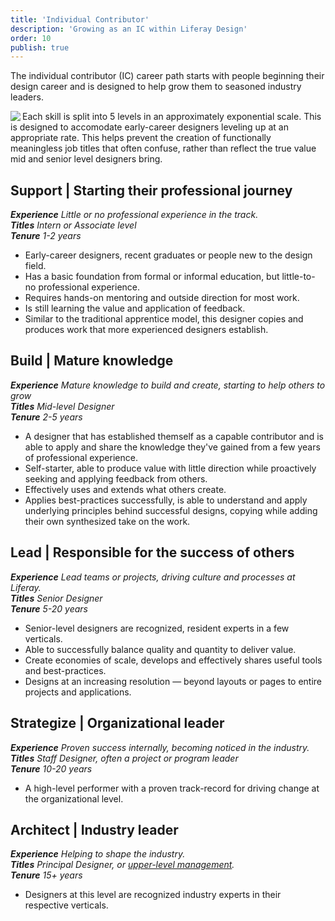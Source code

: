 ```yaml
---
title: 'Individual Contributor'
description: 'Growing as an IC within Liferay Design'
order: 10
publish: true
---
```



The individual contributor (IC) career path starts with people beginning their design career and is designed to help grow them to seasoned industry leaders.

<Image
	size="large"
	align="left"
	margin="4rem auto"
	src="/images/handbook/grow/career-paths/growth-chart.png"
	rounded
	dropShadow
	caption="To provide room for growth and relevance in the market, each skill is assessed on an exponential scale."
/>

Each skill is split into 5 levels in an approximately exponential scale. This is designed to accomodate early-career designers leveling up at an appropriate rate. This helps prevent the creation of functionally meaningless job titles that often confuse, rather than reflect the true value mid and senior level designers bring.

## Support | Starting their professional journey

_**Experience** Little or no professional experience in the track._ <br/>
_**Titles** Intern or Associate level_ <br/>
_**Tenure** 1-2 years_

-   Early-career designers, recent graduates or people new to the design field.
-   Has a basic foundation from formal or informal education, but little-to-no professional experience.
-   Requires hands-on mentoring and outside direction for most work.
-   Is still learning the value and application of feedback.
-   Similar to the traditional apprentice model, this designer copies and produces work that more experienced designers establish.

## Build | Mature knowledge

_**Experience** Mature knowledge to build and create, starting to help others to grow_ <br/>
_**Titles** Mid-level Designer_ <br/>
_**Tenure** 2-5 years_

-   A designer that has established themself as a capable contributor and is able to apply and share the knowledge they've gained from a few years of professional experience.
-   Self-starter, able to produce value with little direction while proactively seeking and applying feedback from others.
-   Effectively uses and extends what others create.
-   Applies best-practices successfully, is able to understand and apply underlying principles behind successful designs, copying while adding their own synthesized take on the work.

## Lead | Responsible for the success of others

_**Experience** Lead teams or projects, driving culture and processes at Liferay._ <br/>
_**Titles** Senior Designer_ <br/>
_**Tenure** 5-20 years_

-   Senior-level designers are recognized, resident experts in a few verticals.
-   Able to successfully balance quality and quantity to deliver value.
-   Create economies of scale, develops and effectively shares useful tools and best-practices.
-   Designs at an increasing resolution — beyond layouts or pages to entire projects and applications.

## Strategize | Organizational leader

_**Experience** Proven success internally, becoming noticed in the industry._ <br/>
_**Titles** Staff Designer, often a project or program leader_ <br/>
_**Tenure** 10-20 years_

-   A high-level performer with a proven track-record for driving change at the organizational level.

## Architect | Industry leader

_**Experience** Helping to shape the industry._ <br/>
_**Titles** Principal Designer, or [upper-level management](.././management#vp-of-design)._ <br/>
_**Tenure** 15+ years_

-   Designers at this level are recognized industry experts in their respective verticals.
